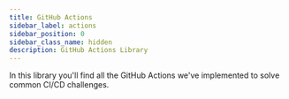 ```yaml
---
title: GitHub Actions
sidebar_label: actions
sidebar_position: 0
sidebar_class_name: hidden
description: GitHub Actions Library
---
```


<Intro>
  In this library you'll find all the GitHub Actions we've implemented to solve common CI/CD challenges.
</Intro>

<DocCardList/>
